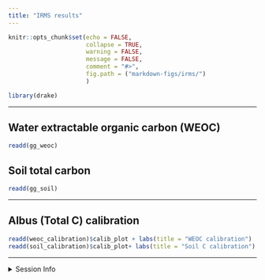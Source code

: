 ```yaml
---
title: "IRMS results"
---
```


```r
knitr::opts_chunk$set(echo = FALSE,
                      collapse = TRUE,
                      warning = FALSE,
                      message = FALSE,
                      comment = "#>",
                      fig.path = ("markdown-figs/irms/") 
                      )

library(drake)
```


---

## Water extractable organic carbon (WEOC)

```r
readd(gg_weoc) 
```

## Soil total carbon 

```r
readd(gg_soil)
```


---

## Albus (Total C) calibration

```r
readd(weoc_calibration)$calib_plot + labs(title = "WEOC calibration")
readd(soil_calibration)$calib_plot+ labs(title = "Soil C calibration")
```


---

<details>   
   <summary>Session Info</summary>
   
Date run: `Sys.Date()`

```r
sessionInfo()
```

</details>   
